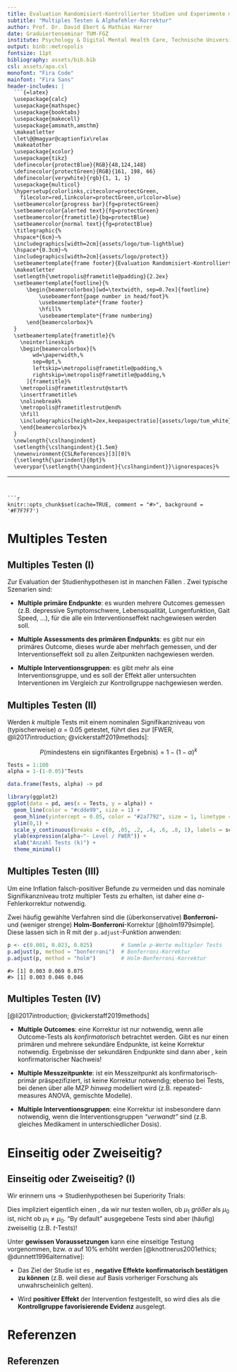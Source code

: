 ```yaml
---
title: Evaluation Randomisiert-Kontrollierter Studien und Experimente mit \textsf{R}
subtitle: "Multiples Testen & Alphafehler-Korrektur"
author: Prof. Dr. David Ebert & Mathias Harrer
date: Graduiertenseminar TUM-FGZ
institute: Psychology & Digital Mental Health Care, Technische Universität München
output: binb::metropolis
fontsize: 11pt
bibliography: assets/bib.bib
csl: assets/apa.csl
monofont: "Fira Code"
mainfont: "Fira Sans"
header-includes: |
  ```{=latex}
  \usepackage{calc}
  \usepackage{mathspec}
  \usepackage{booktabs}
  \usepackage{makecell}
  \usepackage{amsmath,amsthm}
  \makeatletter
  \let\@@magyar@captionfix\relax
  \makeatother
  \usepackage{xcolor}
  \usepackage{tikz}
  \definecolor{protectBlue}{RGB}{48,124,148}
  \definecolor{protectGreen}{RGB}{161, 198, 66}
  \definecolor{verywhite}{rgb}{1, 1, 1}
  \usepackage{multicol}
  \hypersetup{colorlinks,citecolor=protectGreen,
    filecolor=red,linkcolor=protectGreen,urlcolor=blue}
  \setbeamercolor{progress bar}{fg=protectGreen}
  \setbeamercolor{alerted text}{fg=protectGreen}
  \setbeamercolor{frametitle}{bg=protectBlue}
  \setbeamercolor{normal text}{fg=protectBlue}
  \titlegraphic{%
  \hspace*{6cm}~%
  \includegraphics[width=2cm]{assets/logo/tum-lightblue}
  \hspace*{0.3cm}~%
  \includegraphics[width=2cm]{assets/logo/protect}}
  \setbeamertemplate{frame footer}{Evaluation Randomisiert-Kontrollierter Studien und Experimente mit \textsf{R}}%         <- !!SET FOOTER TITLE!!
  \makeatletter
  \setlength{\metropolis@frametitle@padding}{2.2ex}
  \setbeamertemplate{footline}{%
      \begin{beamercolorbox}[wd=\textwidth, sep=0.7ex]{footline}
          \usebeamerfont{page number in head/foot}%
          \usebeamertemplate*{frame footer}
          \hfill%
          \usebeamertemplate*{frame numbering}
      \end{beamercolorbox}%
  }
  \setbeamertemplate{frametitle}{%
    \nointerlineskip%
    \begin{beamercolorbox}[%
        wd=\paperwidth,%
        sep=0pt,%
        leftskip=\metropolis@frametitle@padding,%
        rightskip=\metropolis@frametitle@padding,%
      ]{frametitle}%
    \metropolis@frametitlestrut@start%
    \insertframetitle%
    \nolinebreak%
    \metropolis@frametitlestrut@end%
    \hfill
    \includegraphics[height=2ex,keepaspectratio]{assets/logo/tum_white}
    \end{beamercolorbox}%
  }
  \newlength{\cslhangindent}
  \setlength{\cslhangindent}{1.5em}
  \newenvironment{CSLReferences}[3][0]%
  {\setlength{\parindent}{0pt}%
  \everypar{\setlength{\hangindent}{\cslhangindent}}\ignorespaces}%
  ```
---
```


```r
knitr::opts_chunk$set(cache=TRUE, comment = "#>", background = '#F7F7F7')
```


# Multiples Testen

## Multiples Testen (I)

\small

Zur Evaluation der Studienhypothesen ist in manchen Fällen **\alert{mehr als ein Test notwendig}**. Zwei typische Szenarien sind:

- **Multiple primäre Endpunkte**: es wurden mehrere Outcomes gemessen (z.B. depressive Symptomschwere, Lebensqualität, Lungenfunktion, Gait Speed, ...), für die alle ein Interventionseffekt nachgewiesen werden soll.

- **Multiple Assessments des primären Endpunkts**: es gibt nur ein primäres Outcome, dieses wurde aber mehrfach gemessen, und der Interventionseffekt soll zu allen Zeitpunkten nachgewiesen werden.

- **Multiple Interventionsgruppen**: es gibt mehr als eine Interventionsgruppe, und es soll der Effekt aller untersuchten Interventionen im Vergleich zur Kontrollgruppe nachgewiesen werden. 

\par \normalsize

## Multiples Testen (II)

Werden $k$ multiple Tests mit einem nominalen Signifikanzniveau von (typischerweise) $\alpha$ = 0.05 getestet, führt dies zur **\alert{Inflation der family-wise error rate}** [FWER, @li2017introduction; @vickerstaff2019methods]:

$$P(\text{mindestens ein signifikantes Ergebnis}) = 1-(1-\alpha)^k$$
```r
Tests = 1:100
alpha = 1-(1-0.05)^Tests

data.frame(Tests, alpha) -> pd

library(ggplot2)
ggplot(data = pd, aes(x = Tests, y = alpha)) +
  geom_line(color = "#cdde99", size = 1) +
  geom_hline(yintercept = 0.05, color = "#2a7792", size = 1, linetype = "solid") +
  ylim(0,1) +
  scale_y_continuous(breaks = c(0, .05, .2, .4, .6, .8, 1), labels = scales::percent_format(accuracy = 1)) +
  ylab(expression(alpha~"- Level / FWER")) +
  xlab("Anzahl Tests (k)") +
  theme_minimal()

```

## Multiples Testen (III)

\small

**\alert{Die Bonferroni- und Holm-Bonferroni-Korrektur}**

Um eine Inflation falsch-positiver Befunde zu vermeiden und das nominale Signifikanzniveau trotz multipler Tests zu erhalten, ist daher eine $\alpha$-Fehlerkorrektur notwendig. 

Zwei häufig gewählte Verfahren sind die (überkonservative) **Bonferroni-** und (weniger strenge) **Holm-Bonferroni**-Korrektur [@holm1979simple]. Diese lassen sich in R mit der `p.adjust`-Funktion anwenden:

\footnotesize

```r
p <- c(0.001, 0.023, 0.025)         # Sammle p-Werte multipler Tests
p.adjust(p, method = "bonferroni")  # Bonferroni-Korrektur
p.adjust(p, method = "holm")        # Holm-Bonferroni-Korrektur
```

```
#> [1] 0.003 0.069 0.075
#> [1] 0.003 0.046 0.046
```

\par \normalsize

## Multiples Testen (IV)

**\alert{Wann muss korrigiert werden?}** \scriptsize [@li2017introduction; @vickerstaff2019methods] \normalsize

\small
- **Multiple Outcomes**: eine Korrektur ist nur notwendig, wenn alle Outcome-Tests als _konfirmatorisch_ betrachtet werden. Gibt es nur einen primären und mehrere sekundäre Endpunkte, ist keine Korrektur notwendig. Ergebnisse der sekundären Endpunkte sind dann aber \underline{nur explorativ}, kein konfirmatorischer Nachweis!

- **Multiple Messzeitpunkte**: ist ein Messzeitpunkt als konfirmatorisch-primär präspezifiziert, ist keine Korrektur notwendig; ebenso bei Tests, bei denen über alle MZP _hinweg_ modelliert wird (z.B. repeated-measures ANOVA, gemischte Modelle).

- **Multiple Interventionsgruppen**: eine Korrektur ist insbesondere dann notwendig, wenn die Interventionsgruppen _"verwandt"_ sind (z.B. gleiches Medikament in unterschiedlicher Dosis).
\normalsize


# Einseitig oder Zweiseitig?

## Einseitig oder Zweiseitig? (I)

\footnotesize

Wir erinnern uns $\rightarrow$ Studienhypothesen bei Superiority Trials:


\begin{align*}
\begin{split}
\text{H}_{\text{0}}: & ~~~\mu_1 \leq \mu_0 ~~~ \Rightarrow ~~~ \tau \leq 0 \\
\text{H}_{\text{1}}: & ~~~\mu_1 > \mu_0 ~~~ \Rightarrow ~~~ \tau > 0
\end{split}
\end{align*}

Dies impliziert eigentlich einen **\alert{einseitigen Test}**, da wir nur testen wollen, ob $\mu_1$ _größer_ als $\mu_0$ ist, nicht ob $\mu_1 \neq \mu_0$. "By default" ausgegebene Tests sind aber (häufig) zweiseitig (z.B. $t$-Tests)! 

Unter **gewissen Voraussetzungen** kann eine einseitige Testung vorgenommen, bzw. $\alpha$ auf 10% erhöht werden [@knottnerus2001ethics; @dunnett1996alternative]:

- Das Ziel der Studie ist es \underline{nicht}, **negative Effekte konfirmatorisch bestätigen zu können** (z.B. weil diese auf Basis vorheriger Forschung als unwahrscheinlich gelten).

- Wird \underline{kein} **positiver Effekt** der Intervention festgestellt, so wird dies als die **Kontrollgruppe favorisierende Evidenz** ausgelegt.

\par \normalsize

# Referenzen

## Referenzen {.allowframebreaks}

\scriptsize





